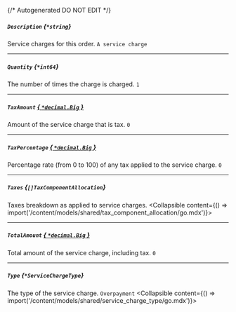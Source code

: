 {/* Autogenerated DO NOT EDIT  */}

##### `Description` *{`*string`}*
Service charges for this order.
`A service charge`

---
##### `Quantity` *{`*int64`}*
The number of times the charge is charged.
`1`

---
##### `TaxAmount` [*{ `*decimal.Big` }*](https://pkg.go.dev/github.com/ericlagergren/decimal#Big)
Amount of the service charge that is tax.
`0`

---
##### `TaxPercentage` [*{ `*decimal.Big` }*](https://pkg.go.dev/github.com/ericlagergren/decimal#Big)
Percentage rate (from 0 to 100) of any tax applied to the service charge.
`0`

---
##### `Taxes` *{`[]TaxComponentAllocation`}*
Taxes breakdown as applied to service charges.
<Collapsible content={() => import('/content/models/shared/tax_component_allocation/go.mdx')}>
</Collapsible>

---
##### `TotalAmount` [*{ `*decimal.Big` }*](https://pkg.go.dev/github.com/ericlagergren/decimal#Big)
Total amount of the service charge, including tax.
`0`

---
##### `Type` *{`*ServiceChargeType`}*
The type of the service charge.
`Overpayment`
<Collapsible content={() => import('/content/models/shared/service_charge_type/go.mdx')}>
</Collapsible>

